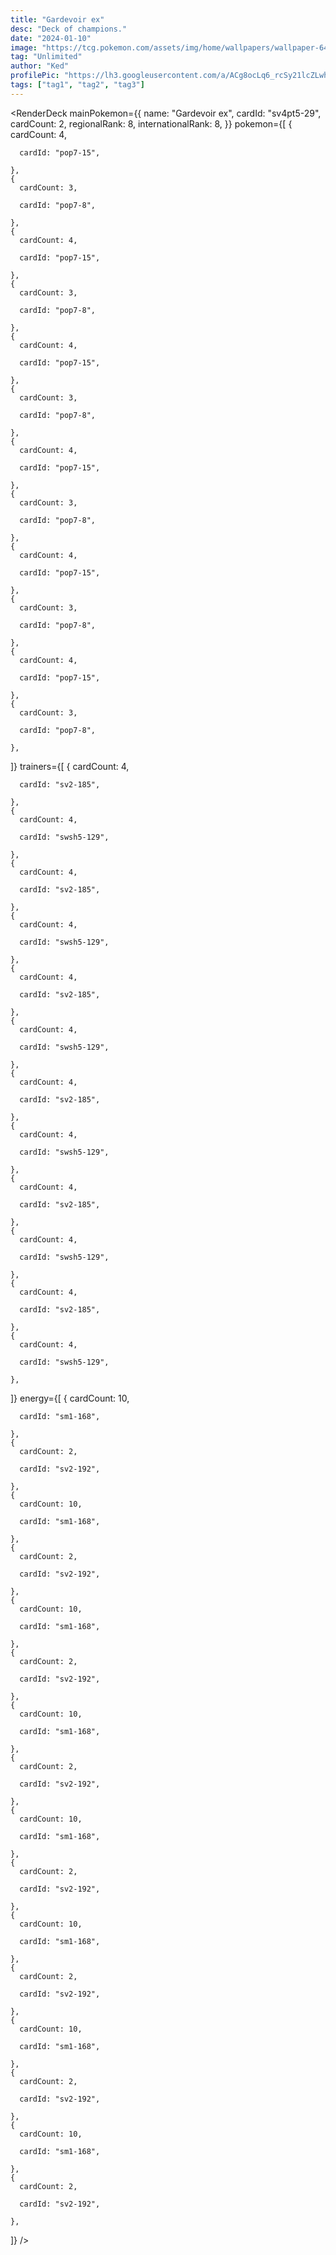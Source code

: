 ```yaml
---
title: "Gardevoir ex"
desc: "Deck of champions."
date: "2024-01-10"
image: "https://tcg.pokemon.com/assets/img/home/wallpapers/wallpaper-64.jpg"
tag: "Unlimited"
author: "Ked"
profilePic: "https://lh3.googleusercontent.com/a/ACg8ocLq6_rcSy21lcZLwhJ5zmVBIlMZ43Oa8b-gniXCLDS5x5s=s576-c-no"
tags: ["tag1", "tag2", "tag3"]
---
```


<RenderDeck
  mainPokemon={{
    name: "Gardevoir ex",
    cardId: "sv4pt5-29",
    cardCount: 2,
    regionalRank: 8,
    internationalRank: 8,
  }}
  pokemon={[
    {
      cardCount: 4,

      cardId: "pop7-15",

    },
    {
      cardCount: 3,

      cardId: "pop7-8",

    },
    {
      cardCount: 4,

      cardId: "pop7-15",

    },
    {
      cardCount: 3,

      cardId: "pop7-8",

    },
    {
      cardCount: 4,

      cardId: "pop7-15",

    },
    {
      cardCount: 3,

      cardId: "pop7-8",

    },
    {
      cardCount: 4,

      cardId: "pop7-15",

    },
    {
      cardCount: 3,

      cardId: "pop7-8",

    },
    {
      cardCount: 4,

      cardId: "pop7-15",

    },
    {
      cardCount: 3,

      cardId: "pop7-8",

    },
    {
      cardCount: 4,

      cardId: "pop7-15",

    },
    {
      cardCount: 3,

      cardId: "pop7-8",

    },

]}
trainers={[
{
cardCount: 4,

      cardId: "sv2-185",

    },
    {
      cardCount: 4,

      cardId: "swsh5-129",

    },
    {
      cardCount: 4,

      cardId: "sv2-185",

    },
    {
      cardCount: 4,

      cardId: "swsh5-129",

    },
    {
      cardCount: 4,

      cardId: "sv2-185",

    },
    {
      cardCount: 4,

      cardId: "swsh5-129",

    },
    {
      cardCount: 4,

      cardId: "sv2-185",

    },
    {
      cardCount: 4,

      cardId: "swsh5-129",

    },
    {
      cardCount: 4,

      cardId: "sv2-185",

    },
    {
      cardCount: 4,

      cardId: "swsh5-129",

    },
    {
      cardCount: 4,

      cardId: "sv2-185",

    },
    {
      cardCount: 4,

      cardId: "swsh5-129",

    },

]}
energy={[
{
cardCount: 10,

      cardId: "sm1-168",

    },
    {
      cardCount: 2,

      cardId: "sv2-192",

    },
    {
      cardCount: 10,

      cardId: "sm1-168",

    },
    {
      cardCount: 2,

      cardId: "sv2-192",

    },
    {
      cardCount: 10,

      cardId: "sm1-168",

    },
    {
      cardCount: 2,

      cardId: "sv2-192",

    },
    {
      cardCount: 10,

      cardId: "sm1-168",

    },
    {
      cardCount: 2,

      cardId: "sv2-192",

    },
    {
      cardCount: 10,

      cardId: "sm1-168",

    },
    {
      cardCount: 2,

      cardId: "sv2-192",

    },
    {
      cardCount: 10,

      cardId: "sm1-168",

    },
    {
      cardCount: 2,

      cardId: "sv2-192",

    },
    {
      cardCount: 10,

      cardId: "sm1-168",

    },
    {
      cardCount: 2,

      cardId: "sv2-192",

    },
    {
      cardCount: 10,

      cardId: "sm1-168",

    },
    {
      cardCount: 2,

      cardId: "sv2-192",

    },

]}
/>
